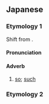 {{also|ざい}}
==Japanese==

===Etymology 1===
Shift from {{ja-r|左%様|さ%よう}}.

====Pronunciation====
{{ja-pron}}

====Adverb====
{{ja-pos|adverb|hhira=さい}}

# {{lb|ja|dialect}} [[so]]; [[such]]
#: {{synonyms|ja|そう|tr=sō|q=standard Japanese}}
#: {{ja-usex|'''さい''' です か／'''さい''' でっか？|is that so?}}
#::: {{usex|ja|そうですか|-|q=standard Japanese}}

===Etymology 2===
{{ja-see|犀|才|際|賽|采|妻|最|再|歳|債|裁|差異|差違}}